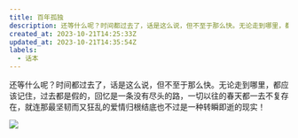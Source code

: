 ```yaml
---
title: 百年孤独
description: 还等什么呢？时间都过去了，话是这么说，但不至于那么快。无论走到哪里，都应该记住，过去都是假的，回忆是一条没有尽头的路，一切以往的春天都一去不复存在，就连那最坚韧而又狂乱的爱情归根结底也不过是一种转瞬即逝的现实！
created_at: 2023-10-21T14:25:33Z
updated_at: 2023-10-21T14:35:54Z
labels:
  - 话本
---
```


还等什么呢？时间都过去了，话是这么说，但不至于那么快。无论走到哪里，都应该记住，过去都是假的，回忆是一条没有尽头的路，一切以往的春天都一去不复存在，就连那最坚韧而又狂乱的爱情归根结底也不过是一种转瞬即逝的现实！

![](https://raw.githubusercontent.com/liucys/blog/main/images/20231021222117.webp)
